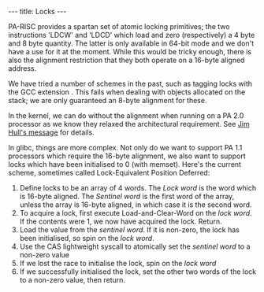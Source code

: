 ---
title: Locks
---

PA-RISC provides a spartan set of atomic locking primitives; the two instructions 'LDCW' and 'LDCD' which load and zero (respectively) a 4 byte and 8 byte quantity.  The latter is only available in 64-bit mode and we don't have a use for it at the moment.  While this would be tricky enough, there is also the alignment restriction that they both operate on a 16-byte aligned address.

We have tried a number of schemes in the past, such as tagging locks with the GCC extension {{{__attribute__((aligned(16)))}}}.  This fails when dealing with objects allocated on the stack; we are only guaranteed an 8-byte alignment for these.

In the kernel, we can do without the alignment when running on a PA 2.0 processor as we know they relaxed the architectural requirement.  See [[http://lists.parisc-linux.org/pipermail/parisc-linux/2005-June/026670.html|Jim Hull's message]] for details.

In glibc, things are more complex.  Not only do we want to support PA 1.1 processors which require the 16-byte alignment, we also want to support locks which have been initialised to 0 (with memset).  Here's the current scheme, sometimes called Lock-Equivalent Position Deferred:

# Define locks to be an array of 4 words.  The ''Lock word'' is the word which is 16-byte aligned.  The ''Sentinel word'' is the first word of the array, unless the array is 16-byte aligned, in which case it is the second word.
# To acquire a lock, first execute Load-and-Clear-Word on the ''lock word''.  If the contents were 1, we now have acquired the lock.  Return.
# Load the value from the ''sentinel word''.  If it is non-zero, the lock has been initialised, so spin on the ''lock word''.
# Use the CAS lightweight syscall to atomically set the ''sentinel word'' to a non-zero value
# If we lost the race to initialise the lock, spin on the ''lock word''
# If we successfully initialised the lock, set the other two words of the lock to a non-zero value, then return.